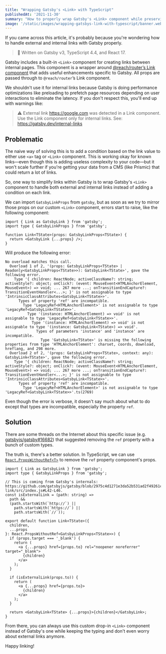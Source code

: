 ```yaml
---
title: "Wrapping Gatsby's <Link> with TypeScript"
publishedAt: '2021-11-30'
summary: "How to properly wrap Gatsby's <Link> component while preserving GatsbyLinkProps type."
image: '/static/images/wrapping-gatsbys-link-with-typescript/banner.webp'
---
```


If you came across this article, it's probably because you're wondering how to handle external and internal links with Gatsby properly.

> 🧰 Written on Gatsby v3, TypeScript 4.4, and React 17.

Gatsby includes a built-in `<Link>` component for creating links between internal pages. This component is a wrapper around [@reach/router’s Link component](https://reach.tech/router/api/Link) that adds useful enhancements specific to Gatsby. All props are passed through to `@reach/router`’s Link component.

We shouldn't use it for internal links because Gatsby is doing performance optimizations like preloading to prefetch page resources depending on user interactions to eliminate the latency. If you don't respect this, you'll end up with warnings like:

> ⚠️ External link https://google.com was detected in a Link component. Use the Link component only for internal links. See: https://gatsby.dev/internal-links

## Problematic

The naive way of solving this is to add a condition based on the link value to either use `<a>` tag or `<Link>` component. This is working okay for known links—even though this is adding useless complexity to your code—but it won't scale further if you're getting your data from a CMS (like Prismic) that could return a lot of links.

So, one way to simplify links within Gatsby is to wrap Gatsby's `<Link>` component to handle both external and internal links instead of adding a condition on each link.

We can import `GatsbyLinkProps` from `gatsby`, but as soon as we try to mirror those props on our custom `<Link>` component, errors start to raise, like the following component:

```tsx
import { Link as GatsbyLink } from 'gatsby';
import type { GatsbyLinkProps } from 'gatsby';

function Link<TState>(props: GatsbyLinkProps<TState>) {
  return <GatsbyLink {...props} />;
}
```

Will produce the following error:

```
No overload matches this call.
  Overload 1 of 2, '(props: GatsbyLinkProps<TState> | Readonly<GatsbyLinkProps<TState>>): GatsbyLink<TState>', gave the following error.
    Type '{ children: ReactNode; activeClassName?: string; activeStyle?: object; onClick?: (event: MouseEvent<HTMLAnchorElement, MouseEvent>) => void; ... 267 more ...; onTransitionEndCapture?: TransitionEventHandler<...>; }' is not assignable to type 'IntrinsicClassAttributes<GatsbyLink<TState>>'.
      Types of property 'ref' are incompatible.
        Type 'LegacyRef<HTMLAnchorElement>' is not assignable to type 'LegacyRef<GatsbyLink<TState>>'.
          Type '(instance: HTMLAnchorElement) => void' is not assignable to type 'LegacyRef<GatsbyLink<TState>>'.
            Type '(instance: HTMLAnchorElement) => void' is not assignable to type '(instance: GatsbyLink<TState>) => void'.
              Types of parameters 'instance' and 'instance' are incompatible.
                Type 'GatsbyLink<TState>' is missing the following properties from type 'HTMLAnchorElement': charset, coords, download, hreflang, and 298 more.
  Overload 2 of 2, '(props: GatsbyLinkProps<TState>, context: any): GatsbyLink<TState>', gave the following error.
    Type '{ children: ReactNode; activeClassName?: string; activeStyle?: object; onClick?: (event: MouseEvent<HTMLAnchorElement, MouseEvent>) => void; ... 267 more ...; onTransitionEndCapture?: TransitionEventHandler<...>; }' is not assignable to type 'IntrinsicClassAttributes<GatsbyLink<TState>>'.
      Types of property 'ref' are incompatible.
        Type 'LegacyRef<HTMLAnchorElement>' is not assignable to type 'LegacyRef<GatsbyLink<TState>>'.ts(2769)
```

Even though the error is verbose, it doesn't say much about what to do except that types are incompatible, especially the property `ref`.

## Solution

There are some threads on the Internet about this specific issue (e.g. [gatsbyjs/gatsby#16682](https://github.com/gatsbyjs/gatsby/issues/16682)) that suggested removing the `ref` property with a bunch of custom types.

The truth is, there's a better solution. In TypeScript, we can use [`React.PropsWithoutRef<T>`](https://github.com/DefinitelyTyped/DefinitelyTyped/blob/1349b640d4d07f40aa7c1c6931f18e3fbf667f3a/types/react/index.d.ts#L807-L813) to remove the `ref` property component's props.

```tsx
import { Link as GatsbyLink } from 'gatsby';
import type { GatsbyLinkProps } from 'gatsby';

// This is coming from Gatsby's internals: https://github.com/gatsbyjs/gatsby/blob/2975c4d1271e3da52b531ad2f49261c362e5ae13/packages/gatsby-link/src/index.js#L42-L46.
const isExternalLink = (path: string) =>
  path &&
  (path.startsWith(`http://`) ||
    path.startsWith(`https://`) ||
    path.startsWith(`//`));

export default function Link<TState>({
  children,
  ...props
}: React.PropsWithoutRef<GatsbyLinkProps<TState>>) {
  if (props.target === '_blank') {
    return (
      <a {...props} href={props.to} rel="noopener noreferrer" target="_blank">
        {children}
      </a>
    );
  }

  if (isExternalLink(props.to)) {
    return (
      <a {...props} href={props.to}>
        {children}
      </a>
    );
  }

  return <GatsbyLink<TState> {...props}>{children}</GatsbyLink>;
}
```

From there, you can always use this custom drop-in `<Link>` component instead of Gatsby's one while keeping the typing and don't even worry about external links anymore.

Happy linking!
